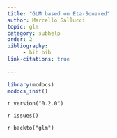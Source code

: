 ```yaml
---
title: "GLM based on Eta-Squared"
author: Marcello Gallucci 
topic: glm
category: subhelp
order: 2
bibliography: 
     - bib.bib
link-citations: true
        
---
```



```r
library(mcdocs)
mcdocs_init()
```

`r version("0.2.0")`

`r issues()`

`r backto("glm")`